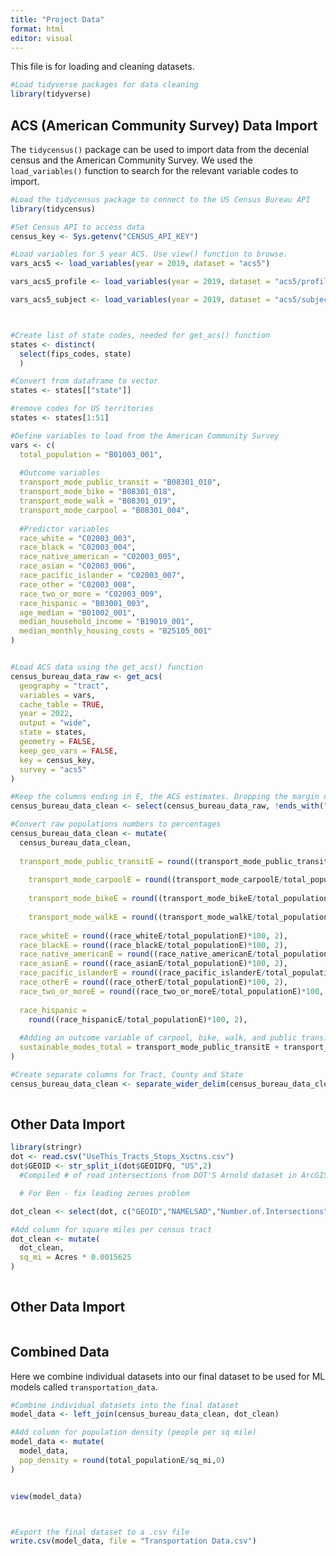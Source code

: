```yaml
---
title: "Project Data"
format: html
editor: visual
---
```


This file is for loading and cleaning datasets.

```r
#Load tidyverse packages for data cleaning
library(tidyverse)

```

## ACS (American Community Survey) Data Import

The `tidycensus()` package can be used to import data from the decenial census and the American Community Survey. We used the `load_variables()` function to search for the relevant variable codes to import.

```r
#Load the tidycensus package to connect to the US Census Bureau API
library(tidycensus)

#Set Census API to access data
census_key <- Sys.getenv("CENSUS_API_KEY")

#Load variables for 5 year ACS. Use view() function to browse.
vars_acs5 <- load_variables(year = 2019, dataset = "acs5")

vars_acs5_profile <- load_variables(year = 2019, dataset = "acs5/profile")

vars_acs5_subject <- load_variables(year = 2019, dataset = "acs5/subject")



#Create list of state codes, needed for get_acs() function
states <- distinct(
  select(fips_codes, state)
  )

#Convert from dataframe to vector
states <- states[["state"]]

#remove codes for US territories
states <- states[1:51]

#Define variables to load from the American Community Survey
vars <- c(
  total_population = "B01003_001",
  
  #Outcome variables
  transport_mode_public_transit = "B08301_010",
  transport_mode_bike = "B08301_018",
  transport_mode_walk = "B08301_019",
  transport_mode_carpool = "B08301_004",
  
  #Predictor variables
  race_white = "C02003_003",
  race_black = "C02003_004",
  race_native_american = "C02003_005",
  race_asian = "C02003_006",
  race_pacific_islander = "C02003_007",
  race_other = "C02003_008",
  race_two_or_more = "C02003_009",
  race_hispanic = "B03001_003",
  age_median = "B01002_001",
  median_household_income = "B19019_001",
  median_monthly_housing_costs = "B25105_001"
)


#Load ACS data using the get_acs() function
census_bureau_data_raw <- get_acs(
  geography = "tract",
  variables = vars,
  cache_table = TRUE,
  year = 2022,
  output = "wide",
  state = states,
  geometry = FALSE,
  keep_geo_vars = FALSE,
  key = census_key,
  survey = "acs5"
)

```

```r
#Keep the columns ending in E, the ACS estimates. Dropping the margin of error columns
census_bureau_data_clean <- select(census_bureau_data_raw, !ends_with("M"))

#Convert raw populations numbers to percentages
census_bureau_data_clean <- mutate(
  census_bureau_data_clean,
  
  transport_mode_public_transitE = round((transport_mode_public_transitE/total_populationE)*100, 2),
    
    transport_mode_carpoolE = round((transport_mode_carpoolE/total_populationE)*100, 2),
    
    transport_mode_bikeE = round((transport_mode_bikeE/total_populationE)*100, 2),
  
    transport_mode_walkE = round((transport_mode_walkE/total_populationE)*100, 2),
  
  race_whiteE = round((race_whiteE/total_populationE)*100, 2),
  race_blackE = round((race_blackE/total_populationE)*100, 2),
  race_native_americanE = round((race_native_americanE/total_populationE)*100, 2),
  race_asianE = round((race_asianE/total_populationE)*100, 2),
  race_pacific_islanderE = round((race_pacific_islanderE/total_populationE)*100, 2),
  race_otherE = round((race_otherE/total_populationE)*100, 2),
  race_two_or_moreE = round((race_two_or_moreE/total_populationE)*100, 2),
  
  race_hispanic =
    round((race_hispanicE/total_populationE)*100, 2),
  
  #Adding an outcome variable of carpool, bike, walk, and public transit combined
  sustainable_modes_total = transport_mode_public_transitE + transport_mode_carpoolE + transport_mode_bikeE + transport_mode_walkE
)

#Create separate columns for Tract, County and State
census_bureau_data_clean <- separate_wider_delim(census_bureau_data_clean, "NAME", ";", names = c("Tract", "County", "State"))
  
```

## Other Data Import

```r
library(stringr)
dot <- read.csv("UseThis_Tracts_Stops_Xsctns.csv")
dot$GEOID <- str_split_i(dot$GEOIDFQ, "US",2)
  #Compiled # of road intersections from DOT'S Arnold dataset in ArcGIS, and # of transit stops from DOT'S National Transit Map dataset. Standardized to tract level by calculating rate per acre. 

  # For Ben - fix leading zeroes problem

dot_clean <- select(dot, c("GEOID","NAMELSAD","Number.of.Intersections", "Number.of.Transit.Stops", "Acres","Intersection.Per.Acre","Stops.Per.Acre"))

#Add column for square miles per census tract
dot_clean <- mutate(
  dot_clean,
  sq_mi = Acres * 0.0015625
)
                    

```

## Other Data Import

```r

```

## Combined Data

Here we combine individual datasets into our final dataset to be used for ML models called `transportation_data`.

```r

#Combine individual datasets into the final dataset
model_data <- left_join(census_bureau_data_clean, dot_clean)

#Add column for population density (people per sq mile)
model_data <- mutate(
  model_data,
  pop_density = round(total_populationE/sq_mi,0)
)


view(model_data)



#Export the final dataset to a .csv file
write.csv(model_data, file = "Transportation Data.csv")

```
